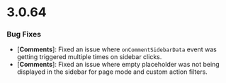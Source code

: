 # 3.0.64

### Bug Fixes

- [**Comments**]: Fixed an issue where `onCommentSidebarData` event was getting triggered multiple times on sidebar clicks.
- [**Comments**]: Fixed an issue where empty placeholder was not being displayed in the sidebar for page mode and custom action filters.
